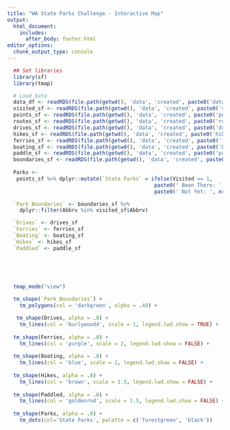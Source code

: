 ```yaml
---
title: "WA State Parks Challenge - Interactive Map"
output: 
  html_document:
    includes:
      after_body: footer.html
editor_options: 
  chunk_output_type: console
---
```


```r

  ## Set libraries
  library(sf)
  library(tmap)

  # Load Data
  data_df <- readRDS(file.path(getwd(), 'data', 'created', paste0('data.RDS')))
  visited_sf <- readRDS(file.path(getwd(), 'data', 'created', paste0('visited.RDS')))
  points_sf <- readRDS(file.path(getwd(), 'data', 'created', paste0('points.RDS')))
  routes_sf <- readRDS(file.path(getwd(), 'data', 'created', paste0('routes.RDS')))
  drives_sf <- readRDS(file.path(getwd(), 'data', 'created', paste0('drives.RDS')))
  hikes_sf <- readRDS(file.path(getwd(), 'data', 'created', paste0('hikes.RDS')))
  ferries_sf <- readRDS(file.path(getwd(), 'data', 'created', paste0('ferries.RDS')))
  boating_sf <- readRDS(file.path(getwd(), 'data', 'created', paste0('boating.RDS')))
  paddle_sf <- readRDS(file.path(getwd(), 'data', 'created', paste0('paddle.RDS')))
  boundaries_sf <- readRDS(file.path(getwd(), 'data', 'created', paste0('boundaries.RDS')))
  
  Parks <- 
   points_sf %>% dplyr::mutate(`State Parks` = ifelse(Visited == 1, 
                                                paste0(' Been There: ', nrow(visited_sf)),
                                                paste0(' Not Yet: ', nrow(data_df) - nrow(visited_sf))))

  `Park Boundaries` <- boundaries_sf %>%
    dplyr::filter(Abbrv %in% visited_sf$Abbrv)

  `Drives` <- drives_sf
  `Ferries` <- ferries_sf
  `Boating` <- boating_sf
  `Hikes` <- hikes_sf
  `Paddled` <- paddle_sf

  
```

&nbsp;
&nbsp;

```r

  tmap_mode("view")
  
  tm_shape(`Park Boundaries`) + 
    tm_polygons(col = 'darkgreen', alpha = .48) +

   tm_shape(Drives, alpha = .8) + 
    tm_lines(col = 'burlywood4', scale = 1, legend.lwd.show = TRUE) + 
    
  tm_shape(Ferries, alpha = .8) + 
    tm_lines(col = 'purple', scale = 2, legend.lwd.show = FALSE) + 
    
  tm_shape(Boating, alpha = .8) + 
    tm_lines(col = 'blue', scale = 2, legend.lwd.show = FALSE) + 
    
  tm_shape(Hikes, alpha = .8) + 
    tm_lines(col = 'brown', scale = 1.5, legend.lwd.show = FALSE) + 
    
  tm_shape(Paddled, alpha = .8) + 
    tm_lines(col = 'goldenrod', scale = 1.5, legend.lwd.show = FALSE) + 
    
  tm_shape(Parks, alpha = .8) + 
    tm_dots(col='State Parks', palette = c('forestgreen', 'black'))  
    


```